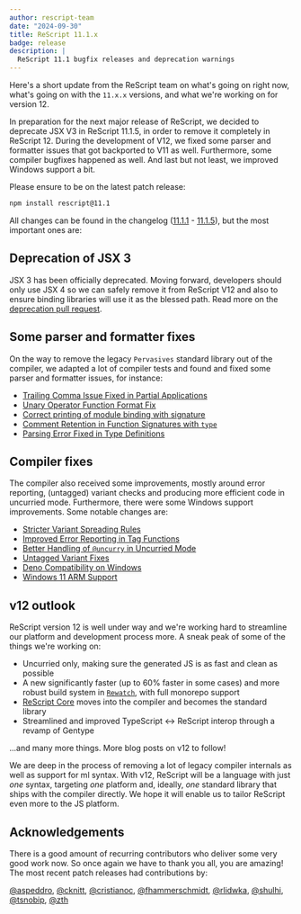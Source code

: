 ```yaml
---
author: rescript-team
date: "2024-09-30"
title: ReScript 11.1.x
badge: release
description: |
  ReScript 11.1 bugfix releases and deprecation warnings
---
```

Here's a short update from the ReScript team on what's going on right now, what's going on with the `11.x.x` versions, and what we're working on for version 12.

In preparation for the next major release of ReScript, we decided to deprecate JSX V3 in ReScript 11.1.5, in order to remove it completely in ReScript 12. During the development of V12, we fixed some parser and formatter issues that got backported to V11 as well. Furthermore, some compiler bugfixes happened as well. And last but not least, we improved Windows support a bit.

Please ensure to be on the latest patch release:

```sh
npm install rescript@11.1
```

All changes can be found in the changelog ([11.1.1](https://github.com/rescript-lang/rescript-compiler/blob/11.0_release/CHANGELOG.md#1111) - [11.1.5](https://github.com/rescript-lang/rescript-compiler/blob/11.0_release/CHANGELOG.md#1115)), but the most important ones are:

## Deprecation of JSX 3

JSX 3 has been officially deprecated. Moving forward, developers should only use JSX 4 so we can safely remove it from ReScript V12 and also to ensure binding libraries will use it as the blessed path. Read more on the [deprecation pull request](https://github.com/rescript-lang/rescript-compiler/pull/7042).

## Some parser and formatter fixes

On the way to remove the legacy `Pervasives` standard library out of the compiler, we adapted a lot of compiler tests and found and fixed some parser and formatter issues, for instance:

- [Trailing Comma Issue Fixed in Partial Applications](https://github.com/rescript-lang/rescript-compiler/pull/6949)
- [Unary Operator Function Format Fix](https://github.com/rescript-lang/rescript-compiler/pull/6953)
- [Correct printing of module binding with signature](https://github.com/rescript-lang/rescript-compiler/pull/6963)
- [Comment Retention in Function Signatures with `type`](https://github.com/rescript-lang/rescript-compiler/pull/6997)
- [Parsing Error Fixed in Type Definitions](https://github.com/rescript-lang/rescript-compiler/pull/7001)

## Compiler fixes

The compiler also received some improvements, mostly around error reporting, (untagged) variant checks and producing more efficient code in uncurried mode. Furthermore, there were some Windows support improvements. Some notable changes are:

- [Stricter Variant Spreading Rules](https://github.com/rescript-lang/rescript-compiler/pull/6980)
- [Improved Error Reporting in Tag Functions](https://github.com/rescript-lang/rescript-compiler/pull/6816)
- [Better Handling of `@uncurry` in Uncurried Mode](https://github.com/rescript-lang/rescript-compiler/pull/6869)
- [Untagged Variant Fixes](https://github.com/rescript-lang/rescript-compiler/pull/6669)
- [Deno Compatibility on Windows](https://github.com/rescript-lang/rescript-compiler/pull/6850)
- [Windows 11 ARM Support](https://github.com/rescript-lang/rescript-compiler/pull/6813)

## v12 outlook
ReScript version 12 is well under way and we're working hard to streamline our platform and development process more. A sneak peak of some of the things we're working on:
- Uncurried only, making sure the generated JS is as fast and clean as possible
- A new significantly faster (up to 60% faster in some cases) and more robust build system in [`Rewatch`](https://github.com/rescript-lang/rewatch), with full monorepo support
-  [ReScript Core](https://github.com/rescript-association/rescript-core) moves into the compiler and becomes the standard library
- Streamlined and improved TypeScript <-> ReScript interop through a revamp of Gentype

...and many more things. More blog posts on v12 to follow!

We are deep in the process of removing a lot of legacy compiler internals as well as support for ml syntax. With v12, ReScript will be a language with just _one_ syntax, targeting _one_ platform and, ideally, _one_ standard library that ships with the compiler directly. We hope it will enable us to tailor ReScript even more to the JS platform.

## Acknowledgements

There is a good amount of recurring contributors who deliver some very good work now. So once again we have to thank you all, you are amazing! The most recent patch releases had contributions by:

[@aspeddro](https://github.com/aspeddro), [@cknitt](https://github.com/cknitt), [@cristianoc](https://github.com/cristianoc), [@fhammerschmidt](https://github.com/fhammerschmidt), [@rlidwka](https://github.com/rlidwka), [@shulhi](https://github.com/shulhi), [@tsnobip](https://github.com/tsnobip), [@zth](https://github.com/zth)
